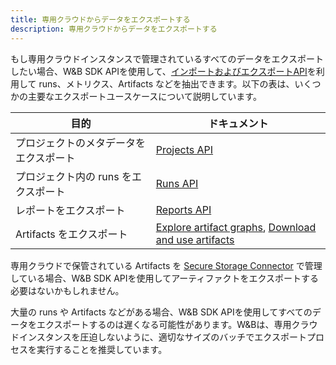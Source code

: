 ```yaml
---
title: 専用クラウドからデータをエクスポートする
description: 専用クラウドからデータをエクスポートする
---
```


もし専用クラウドインスタンスで管理されているすべてのデータをエクスポートしたい場合、W&B SDK APIを使用して、[インポートおよびエクスポートAPI](/ja/models/ref/python/public-api/)を利用して runs、メトリクス、Artifacts などを抽出できます。以下の表は、いくつかの主要なエクスポートユースケースについて説明しています。

| 目的 | ドキュメント |
|---------|---------------|
| プロジェクトのメタデータをエクスポート | [Projects API](/ja/models/ref/python/public-api/projects/) |
| プロジェクト内の runs をエクスポート | [Runs API](/ja/models/ref/python/public-api/runs/) |
| レポートをエクスポート | [Reports API](/ja/models/reports/clone-and-export-reports/) |
| Artifacts をエクスポート | [Explore artifact graphs](/ja/models/artifacts/explore-and-traverse-an-artifact-graph/), [Download and use artifacts](/ja/models/artifacts/download-and-use-an-artifact/#download-and-use-an-artifact-stored-on-wb) |

専用クラウドで保管されている Artifacts を [Secure Storage Connector](/ja/platform/app/settings-page/teams/#secure-storage-connector) で管理している場合、W&B SDK APIを使用してアーティファクトをエクスポートする必要はないかもしれません。

<Note>
大量の runs や Artifacts などがある場合、W&B SDK APIを使用してすべてのデータをエクスポートするのは遅くなる可能性があります。W&Bは、専用クラウドインスタンスを圧迫しないように、適切なサイズのバッチでエクスポートプロセスを実行することを推奨しています。
</Note>